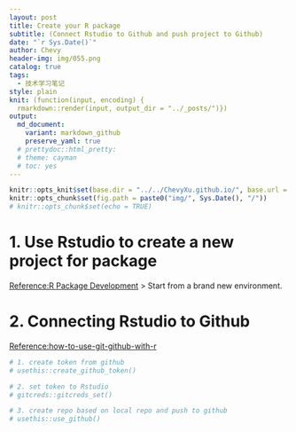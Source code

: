 ```yaml
---
layout: post
title: Create your R package
subtitle: (Connect Rstudio to Github and push project to Github)
date: "`r Sys.Date()`"
author: Chevy
header-img: img/055.png
catalog: true
tags:
  - 技术学习笔记
style: plain 
knit: (function(input, encoding) {
  rmarkdown::render(input, output_dir = "../_posts/")})
output: 
  md_document:
    variant: markdown_github
    preserve_yaml: true
  # prettydoc::html_pretty:
  # theme: cayman
  # toc: yes
---
```


```r
knitr::opts_knit$set(base.dir = "../../ChevyXu.github.io/", base.url = "/")
knitr::opts_chunk$set(fig.path = paste0("img/", Sys.Date(), "/"))
# knitr::opts_chunk$set(echo = TRUE)
```

# 1. Use Rstudio to create a new project for package
[Reference:R Package Development](https://www.youtube.com/watch?v=79s3z0gIuFU&ab_channel=JohnMuschelli)
> Start from a brand new environment.


# 2. Connecting Rstudio to Github
[Reference:how-to-use-git-github-with-r](https://rfortherestofus.com/2021/02/how-to-use-git-github-with-r)
```r
# 1. create token from github
# usethis::create_github_token()

# 2. set token to Rstudio
# gitcreds::gitcreds_set()

# 3. create repo based on local repo and push to github
# usethis::use_github()
```

